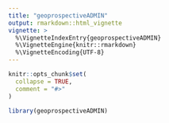 ```yaml
---
title: "geoprospectiveADMIN"
output: rmarkdown::html_vignette
vignette: >
  %\VignetteIndexEntry{geoprospectiveADMIN}
  %\VignetteEngine{knitr::rmarkdown}
  %\VignetteEncoding{UTF-8}
---
```


```r
knitr::opts_chunk$set(
  collapse = TRUE,
  comment = "#>"
)
```

```r
library(geoprospectiveADMIN)
```
